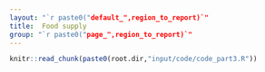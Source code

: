 ```yaml
---
layout: "`r paste0("default_",region_to_report)`"
title:  Food supply
group: "`r paste0("page_",region_to_report)`"
---
```



<!--
%
% PPPPPPPPPPPPPPPPP                                               tttt           333333333333333
% P::::::::::::::::P                                           ttt:::t          3:::::::::::::::33
% P::::::PPPPPP:::::P                                          t:::::t          3::::::33333::::::3
% PP:::::P     P:::::P                                         t:::::t          3333333     3:::::3
%   P::::P     P:::::Paaaaaaaaaaaaa  rrrrr   rrrrrrrrr   ttttttt:::::ttttttt                3:::::3
%   P::::P     P:::::Pa::::::::::::a r::::rrr:::::::::r  t:::::::::::::::::t                3:::::3
%   P::::PPPPPP:::::P aaaaaaaaa:::::ar:::::::::::::::::r t:::::::::::::::::t        33333333:::::3
%   P:::::::::::::PP           a::::arr::::::rrrrr::::::rtttttt:::::::tttttt        3:::::::::::3
%   P::::PPPPPPPPP      aaaaaaa:::::a r:::::r     r:::::r      t:::::t              33333333:::::3
%   P::::P            aa::::::::::::a r:::::r     rrrrrrr      t:::::t                      3:::::3
%   P::::P           a::::aaaa::::::a r:::::r                  t:::::t                      3:::::3
%   P::::P          a::::a    a:::::a r:::::r                  t:::::t    tttttt            3:::::3
% PP::::::PP        a::::a    a:::::a r:::::r                  t::::::tttt:::::t3333333     3:::::3
% P::::::::P        a:::::aaaa::::::a r:::::r                  tt::::::::::::::t3::::::33333::::::3
% P::::::::P         a::::::::::aa:::ar:::::r                    tt:::::::::::tt3:::::::::::::::33
% PPPPPPPPPP          aaaaaaaaaa  aaaarrrrrrr                      ttttttttttt   333333333333333
%



%%%%%%%%%%%%%%%%%%%%%%%%%%%%%%%%%%%%%%%%%%%%%%%%%%
%% PART3 - Food Supply
%%%%%%%%%%%%%%%%%%%%%%%%%%%%%%%%%%%%%%%%%%%%%%%%%% -->



```r
knitr::read_chunk(paste0(root.dir,"input/code/code_part3.R"))
```



```r
```

<!--
%   ____   _        _                                                                                         _
%  |  _ \ (_)  ___ | |_  __ _  _ __  _   _    ___  _ __    ___  _ __  __ _  _   _   ___  _   _  _ __   _ __  | | _   _
%  | | | || | / _ \| __|/ _` || '__|| | | |  / _ \| '_ \  / _ \| '__|/ _` || | | | / __|| | | || '_ \ | '_ \ | || | | |
%  | |_| || ||  __/| |_| (_| || |   | |_| | |  __/| | | ||  __/| |  | (_| || |_| | \__ \| |_| || |_) || |_) || || |_| |
%  |____/ |_| \___| \__|\__,_||_|    \__, |  \___||_| |_| \___||_|   \__, | \__, | |___/ \__,_|| .__/ | .__/ |_| \__, |
%                                    |___/                           |___/  |___/              |_|    |_|        |___/ -->


```r
```

```r
```


```r
```

```r
```

```r
```


```r
```


```r
```





<!--
%    ____                                             _               _    _
%   / ___| _ __  ___   _ __    _ __   _ __  ___    __| | _   _   ___ | |_ (_)  ___   _ __
%  | |    | '__|/ _ \ | '_ \  | '_ \ | '__|/ _ \  / _` || | | | / __|| __|| | / _ \ | '_ \
%  | |___ | |  | (_) || |_) | | |_) || |  | (_) || (_| || |_| || (__ | |_ | || (_) || | | |
%   \____||_|   \___/ | .__/  | .__/ |_|   \___/  \__,_| \__,_| \___| \__||_| \___/ |_| |_|
%                     |_|     |_|
% -->



```r
```

```r
```

```r
```

```r
```

```r
```


```r
```


```r
```


<!-- %
%    ____
%   / ___| _ __  ___   _ __
%  | |    | '__|/ _ \ | '_ \
%  | |___ | |  | (_) || |_) |
%   \____||_|   \___/ | .__/
%                     |_|
% -->



```r
```

```r
```


```r
```


```r
```

```r
```


```r
```


```r
```



<!-- %
%   _      _                   _                _
%  | |    (_)__   __ ___  ___ | |_  ___    ___ | | __
%  | |    | |\ \ / // _ \/ __|| __|/ _ \  / __|| |/ /
%  | |___ | | \ V /|  __/\__ \| |_| (_) || (__ |   <
%  |_____||_|  \_/  \___||___/ \__|\___/  \___||_|\_\
%
% -->



```r
```

```r
```


```r
```


```r
```

```r
```



```r
```




```r
```



<!-- %   _____  _       _                  _
%  |  ___|(_) ___ | |__    ___  _ __ (_)  ___  ___
%  | |_   | |/ __|| '_ \  / _ \| '__|| | / _ \/ __|
%  |  _|  | |\__ \| | | ||  __/| |   | ||  __/\__ \
%  |_|    |_||___/|_| |_| \___||_|   |_| \___||___/
% -->

```r
```

```r
```


```r
```


```r
```

```r
```


```r
```


```r
```

<!-- %      _                 _               _  _                       _   _                    _
%     / \    __ _  _ __ (_)  ___  _   _ | || |_  _   _  _ __  __ _ | | | |_  _ __  __ _   __| |  ___
%    / _ \  / _` || '__|| | / __|| | | || || __|| | | || '__|/ _` || | | __|| '__|/ _` | / _` | / _ \
%   / ___ \| (_| || |   | || (__ | |_| || || |_ | |_| || |  | (_| || | | |_ | |  | (_| || (_| ||  __/
%  /_/   \_\\__, ||_|   |_| \___| \__,_||_| \__| \__,_||_|   \__,_||_|  \__||_|   \__,_| \__,_| \___|
%           |___/ -->



```r
```

```r
```


```r
```


```r
```

```r
```


```r
```


```r
```

